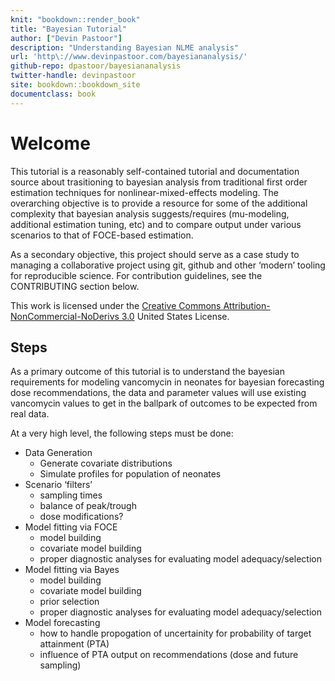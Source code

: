 ```yaml
---
knit: "bookdown::render_book"
title: "Bayesian Tutorial"
author: ["Devin Pastoor"]
description: "Understanding Bayesian NLME analysis"
url: 'http\://www.devinpastoor.com/bayesiananalysis/'
github-repo: dpastoor/bayesiananalysis
twitter-handle: devinpastoor
site: bookdown::bookdown_site
documentclass: book
---
```


# Welcome {-}

This tutorial is a reasonably self-contained tutorial and documentation source about trasitioning to bayesian analysis from traditional first order estimation techniques for nonlinear-mixed-effects modeling. The overarching objective is to provide a resource for some of the additional complexity that bayesian analysis suggests/requires (mu-modeling, additional estimation tuning, etc) and to compare output under various scenarios to that of FOCE-based estimation.

As a secondary objective, this project should serve as a case study to managing a collaborative project using git, github and other 'modern' tooling for reproducible science. For contribution guidelines, see the CONTRIBUTING section below.

This work is licensed under the [Creative Commons Attribution-NonCommercial-NoDerivs 3.0](http://creativecommons.org/licenses/by-nc-nd/3.0/us/) United States License. 

## Steps

As a primary outcome of this tutorial is to understand the bayesian requirements for modeling vancomycin in 
neonates for bayesian forecasting dose recommendations, the data and parameter values will use existing
vancomycin values to get in the ballpark of outcomes to be expected from real data.

At a very high level, the following steps must be done:

* Data Generation
  * Generate covariate distributions
  * Simulate profiles for population of neonates
* Scenario 'filters'
  * sampling times
  * balance of peak/trough
  * dose modifications?
* Model fitting via FOCE
  * model building
  * covariate model building
  * proper diagnostic analyses for evaluating model adequacy/selection
* Model fitting via Bayes
  * model building
  * covariate model building
  * prior selection
  * proper diagnostic analyses for evaluating model adequacy/selection
* Model forecasting 
  * how to handle propogation of uncertainity for probability of target attainment (PTA)
  * influence of PTA output on recommendations (dose and future sampling)